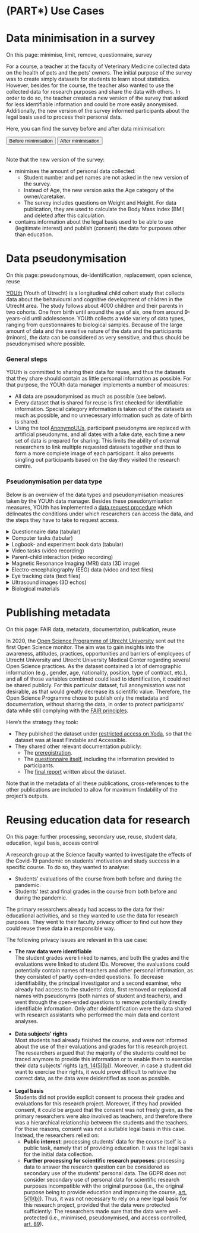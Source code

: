 # (PART\*) Use Cases {-}

# Data minimisation in a survey {#pet-survey}

::::keywords
On this page: minimise, limit, remove, questionnaire, survey
::::

For a course, a teacher at the faculty of Veterinary Medicine collected data on 
the health of pets and the pets’ owners. The initial purpose of the survey was 
to create simply datasets for students to learn about statistics. However, 
besides for the course, the teacher also wanted to use the collected data for 
research purposes and share the data with others. In order to do so, the teacher 
created a new version of the survey that asked for less identifiable information 
and could be more easily anonymised. Additionally, the new version of the survey 
informed participants about the legal basis used to process their personal data. 

Here, you can find the survey before and after data minimisation:

<a href="files/Use-case-minimisation-Before.pdf" target = "_blank" style="text-decoration: none;"><button type="button">Before minimisation</button></a> 
<a href="files/Use-case-minimisation-After.pdf" target = "_blank" style="text-decoration: none;"><button type="button">After minimisation</button></a>

<br>
Note that the new version of the survey:

- minimises the amount of personal data collected:
  - Student number and pet names are not asked in the new version of the survey.
  - Instead of Age, the new version asks the Age category of  the owner/caretaker.
  - The survey includes questions on Weight and Height. For data publication, 
  they are used to calculate the Body Mass Index (BMI) and deleted after this 
  calculation.
- contains information about the legal basis used to be able to use (legitimate 
interest) and publish (consent) the data for purposes other than education.

# Data pseudonymisation {#youth-pseudonymisation}

::::keywords
On this page: pseudonymous, de-identification, replacement, open science, reuse
::::

[YOUth](https://www.uu.nl/en/research/youth-cohort-study){target="_blank"} 
(Youth of Utrecht) is a longitudinal child cohort study that collects data about 
the behavioural and cognitive development of children in the Utrecht area. The 
study follows about 4000 children and their parents in two cohorts. One from 
birth until around the age of six, one from around 9-years-old until adolescence. 
YOUth collects a wide variety of data types, ranging from questionnaires to 
biological samples. Because of the large amount of data and the sensitive nature 
of the data and the participants (minors), the data can be considered as very 
sensitive, and thus should be pseudonymised where possible.

### General steps
YOUth is committed to sharing their data for reuse, and thus the datasets that 
they share should contain as little personal information as possible. For that 
purpose, the YOUth data manager implements a number of measures: 

- All data are pseudonymised as much as possible (see below). 
- Every dataset that is shared for reuse is first checked for identifiable 
information. Special category information is taken out of the datasets as much 
as possible, and no unnecessary information such as date of birth is shared. 
- Using the tool 
[AnonymoUUs](https://github.com/UtrechtUniversity/anonymouus){target="_blank"}, 
participant pseudonyms are replaced with artificial pseudonyms, and all 
dates with a fake date, each time a new set of data is prepared for sharing. 
This limits the ability of external researchers to link multiple requested 
datasets together and thus to form a more complete image of each participant. 
It also prevents singling out participants based on the day they visited the 
research centre.

### Pseudonymisation per data type

Below is an overview of the data types and pseudonymisation measures taken by 
the YOUth data manager. Besides these pseudonymisation measures, YOUth has 
implemented a 
[data request procedure](https://www.uu.nl/en/research/youth-cohort-study/data-access){target="_blank"} 
which delineates the conditions under which researchers can access the data, 
and the steps they have to take to request access.

<details><summary>Questionnaire data (tabular)</summary>
<div>Children and their parents/caretakers (sometimes their teacher) fill out 
several questionnaires about, among others, their mental and physical 
development, living conditions, and social environment. 

Pseudonymisation measures: 
<ul>
<li>A script removes unnecessary (special category) personal data from the 
shared dataset where possible, such as religion, ethnicity and open text 
responses.</li>
<li>If a researcher needs demographic information only to describe the sample, 
the data manager shares a frequency table of the requested information, for 
example for ethnicity and socio-economic status, instead of sharing the raw 
responses.</li>
<li>The Anonymouus tool replaces the pseudonym and date in the questionnaire 
data and file names.</li>
</ul>

In the future, the data manager would like to share only scale scores, instead of responses to individual questions in standardised questionnaires. 
</div></details>

<details><summary>Computer tasks (tabular)</summary>
<div>On a computer, children play various games to measure cognitive and motoric 
development of the child. In most games, the response times, choices and scores 
are recorded. To pseudonymise the data, the AnonymoUUs tool replaces the 
pseudonym and dates in the task data and filenames and in some cases even the 
name of the participant.</div></details>

<details><summary>Logbook- and experiment book data (tabular)</summary>
<div>Notes about data collection (data quality, task-order, if experiment 
started etc.) are made in logbooks by means of a data capturing tool. In that 
same tool, YOUth also collects research data about body measures (length, weight 
and head circumference) and intelligence (WISC and WPPSI) To pseudonymise those 
data, the AnonymoUUs tool replaces the pseudonym and date in the filenames and 
data.</div></details> 

<details><summary>Video tasks (video recording)</summary>
<div><p>During two tasks (the Hand game and the Delay of gratification task), 
children are video- and audiotaped to be able to analyse their behaviour. Parents 
may also be visible in the background, as well as a research assistant.</p>
<p>To pseudonymise these data, both the videos from the Hand game and the Delayed 
gratification task will be coded/scored on the variables of interest (e.g., does 
the child take the candy out of the bag or not). This way, no actual video 
recordings will need to be shared with other researchers.</p></div></details>

<details><summary>Parent-child interaction (video recording)</summary>
<div>Children and their parents are videotaped while they play with each other 
or discuss specific topics. Because these data are difficult to pseudonymise and 
could be scored/coded on many different aspects, YOUth provides a special local 
laboratory space to perform the desired qualitative analysis on these video 
data.</div></details> 

<details><summary>Magnetic Resonance Imaging (MRI) data (3D image)</summary>
<div><p>MRI data of children are collected to study structural (3D image of the 
brain, skull, and outer layers of the head) and functional (brain activity) 
properties of the brain.</p>
<p>To pseudonymise the MRI data, structural MRI scans (DICOM) are defaced using 
<a href="https://surfer.nmr.mgh.harvard.edu/fswiki/mri_deface" target="_blank">mri_deface</a> 
(v1.22), resulting in NIfTi files. Additionally, the AnonymoUUs tool replaces 
the pseudonym in the filenames.</p></div></details>

<details><summary>Electro-encephalography (EEG) data (video and text files)</summary>
<div>A cap is placed on the child's head with electrodes attached to measure 
brain activity. The child is placed in front of a monitor and views various 
on-screen stimuli (incl. faces, objects, sounds, music, toys). A video is also 
made to check whether the child watches the screen. For the moment, the videos 
will not be shared with external researchers. In the EEG data itself, the 
AnonymoUUs tool replaces the pseudonym and date.</div></details>

<details><summary>Eye tracking data (text files)</summary> 
<div>Children are placed in front of a screen and view various stimuli (incl. 
faces, objects, sounds, music, toys), with or without an assignment. Eye 
movements and focus points are recorded using an eyetracker. To pseudonymise 
these data, the AnonymoUUs tool replaces the pseudonym and date in the 
eyetracking data and the filenames.</div></details> 

<details><summary>Ultrasound images (3D echos)</summary>
<div>During the mothers' pregnancy, 3D ultrasound images are made of foetuses 
to follow overall and brain size development. To pseudonymise these data, the 
ultrasound images (DICOM) will be converted to nifti (.nii) format, which does 
not contain header information. Additionally, the AnonymoUUs tool replaces the 
pseudonym and date in the filenames and in the SQL database that comes with the 
measurement.</div></details>

<details><summary>Biological materials</summary> 
<div>At various moments during the study, (chord) blood, hair, saliva, and 
buccal swabs are taken from the child and sometimes their parent(s). The samples 
cannot be pseudonymised, because they are physical samples. Instead, a procedure
is in place to have biological samples analysed at preferred partners, without
having to share the physical samples with researchers.</div></details>

# Publishing metadata {#open-science-questionnaire}

::::keywords
On this page: FAIR data, metadata, documentation, publication, reuse
::::

In 2020, the [Open Science Programme of Utrecht University](https://www.uu.nl/en/research/open-science){target="_blank"}
sent out the first 
Open Science monitor. The aim was to gain insights into the awareness, 
attitudes, practices, opportunities and barriers of employees of Utrecht 
University and Utrecht University Medical Center regarding several Open 
Science practices. As the dataset contained a lot of demographic information 
(e.g., gender, age, nationality, position, type of contract, etc.), and all of 
those variables combined could lead to identification, it could not be shared 
publicly. For this particular dataset, full anonymisation was not desirable, 
as that would greatly decrease its scientific value. Therefore, the Open Science 
Programme chose to publish only the metadata and documentation, without sharing 
the data, in order to protect participants’ data while still complying with the
[FAIR principles](https://www.uu.nl/en/research/research-data-management/guides/how-to-make-your-data-fair){target="_blank"}. 

Here’s the strategy they took:

- They published the dataset under 
[restricted access on Yoda](https://doi.org/10.24416/UU01-3L9K99){target="_blank"}, 
so that the dataset was at least Findable and Accessible.
- They shared other relevant documentation publicly:
  - The [preregistration](https://doi.org/10.5281/zenodo.5727106){target="_blank"}.
  - The [questionnaire itself](https://doi.org/10.5281/zenodo.5727057){target="_blank"}, 
  including the information provided to participants.
  - The [final report](https://doi.org/10.5281/zenodo.5725177){target="_blank"} 
  written about the dataset.

Note that in the metadata of all these publications, cross-references to the 
other publications are included to allow for maximum findability of the 
project’s outputs.

# Reusing education data for research {#reuse-education-data}

::::keywords
On this page: further processing, secondary use, reuse, student data, education,
legal basis, access control
::::

A research group at the Science faculty wanted to investigate the effects of the 
Covid-19 pandemic on students’ motivation and study success in a specific course. 
To do so, they wanted to analyse:

- Students’ evaluations of the course from both before and during the pandemic.
- Students’ test and final grades in the course from both before and during the pandemic.

The primary researchers already had access to the data for their educational 
activities, and so they wanted to use the data for research purposes. They went 
to their faculty privacy officer to find out how they could reuse these data in 
a responsible way.

The following privacy issues are relevant in this use case:

- **The raw data were identifiable**<br>
The student grades were linked to names, and both the grades and the evaluations 
were linked to student IDs. Moreover, the evaluations could potentially contain 
names of teachers and other personal information, as they consisted of partly 
open-ended questions. To decrease identifiability, the principal investigator and 
a second examiner, who already had access to the students’ data, first removed or 
replaced all names with pseudonyms (both names of student and teachers), and went 
through the open-ended questions to remove potentially directly identifiable 
information. Only after deidentification were the data shared with research 
assistants who performed the main data and content analyses.<br><br>
- **Data subjects’ rights**<br>
Most students had already finished the course, and were not informed about the 
use of their evaluations and grades for this research project. The researchers 
argued that the majority of the students could not be traced anymore to provide 
this information or to enable them to exercise their data subjects’ rights 
([art. 14(5)(b)](https://gdpr-info.eu/art-14-gdpr/){target="_blank"}). 
Moreover, in case a student did want to exercise their rights, it would prove 
difficult to retrieve the correct data, as the data were deidentified as soon as 
possible.<br><br>
- **Legal basis**<br>
Students did not provide explicit consent to process their grades and evaluations 
for this research project. Moreover, if they had provided consent, it could be 
argued that the consent was not freely given, as the primary researchers were 
also involved as teachers, and therefore there was a hierarchical relationship 
between the students and the teachers.  For these reasons, consent was not a 
suitable legal basis in this case. Instead, the researchers relied on:
  - **Public interest**: processing students’ data for the course itself is a 
  public task, namely that of providing education. It was the legal basis for 
  the initial data collection.
  - **Further processing for scientific research purposes**: processing data to 
  answer the research question can be considered as secondary use of the 
  students’ personal data. The GDPR does not consider secondary use of personal 
  data for scientific research purposes incompatible with the original purpose 
  (i.e., the original purpose being to provide education and improving the 
  course, [art. 5(1)(b)](https://gdpr-info.eu/art-5-gdpr/){target="_blank"}). 
  Thus, it was not necessary to rely on a new legal basis for this research 
  project, provided that the data were protected sufficiently: The researchers 
  made sure that the data were well-protected (i.e., minimised, pseudonymised, 
  and access controlled, [art. 89](https://gdpr-info.eu/art-89-gdpr/){target="_blank"}).
